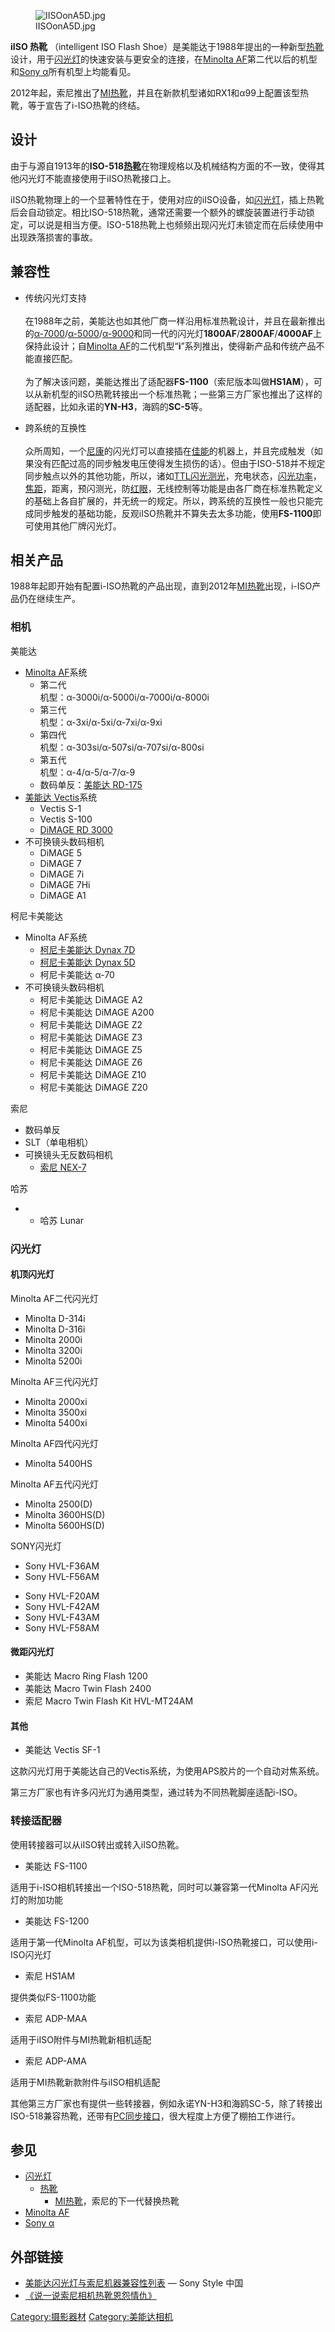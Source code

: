 {{多個問題|
{{copyedit|time=2016-10-07T06:33:03+00:00}}
{{refimprove|time=2016-10-07T06:33:03+00:00}}
{{Veil|time=2015-09-12T09:40:55+00:00}}
}}
[[File:IISOonA5D.jpg|thumb]]

'''iISO 热靴''' （intelligent ISO Flash Shoe）是美能达于1988年提出的一种新型[[热靴|热靴]]设计，用于[[闪光灯|闪光灯]]的快速安装与更安全的连接，在[[Minolta_AF|Minolta AF]]第二代以后的机型和[[Sony_α|Sony α]]所有机型上均能看见。

2012年起，索尼推出了[[MI热靴|MI热靴]]，并且在新款机型诸如RX1和α99上配置该型热靴，等于宣告了i-ISO热靴的终结。

==设计==
由于与源自1913年的''' ISO-518[[热靴|热靴]] '''在物理规格以及机械结构方面的不一致，使得其他闪光灯不能直接使用于iISO热靴接口上。

iISO热靴物理上的一个显著特性在于，使用对应的iISO设备，如[[闪光灯|闪光灯]]，插上热靴后会自动锁定。相比ISO-518热靴，通常还需要一个额外的螺旋装置进行手动锁定，可以说是相当方便。ISO-518热靴上也频频出现闪光灯未锁定而在后续使用中出现跌落损害的事故。
==兼容性==
*传统闪光灯支持<br /><br />在1988年之前，美能达也如其他厂商一样沿用标准热靴设计，并且在最新推出的[[α-7000|α-7000]]/[[α-5000|α-5000]]/[[α-9000|α-9000]]和同一代的闪光灯'''1800AF'''/'''2800AF'''/'''4000AF'''上保持此设计；自[[Minolta_AF|Minolta AF]]的二代机型“'''i'''”系列推出，使得新产品和传统产品不能直接匹配。<br /><br />为了解决该问题，美能达推出了适配器'''FS-1100'''（索尼版本叫做'''HS1AM'''），可以从新机型的iISO热靴转接出一个标准热靴；一些第三方厂家也推出了这样的适配器，比如永诺的'''YN-H3'''，海鸥的'''SC-5'''等。


*跨系统的互换性<br /><br />众所周知，一个[[尼康|尼康]]的闪光灯可以直接插在[[佳能|佳能]]的机器上，并且完成触发（如果没有匹配过高的同步触发电压使得发生损伤的话）。但由于ISO-518并不规定同步触点以外的其他功能，所以，诸如[[镜后测光|TTL闪光测光]]，充电状态，[[GN指数|闪光功率]]，[[焦距|焦距]]，距离，预闪测光，防[[红眼现象|红眼]]，无线控制等功能是由各厂商在标准热靴定义的基础上各自扩展的，并无统一的规定。所以，跨系统的互换性一般也只能完成同步触发的基础功能，反观iISO热靴并不算失去太多功能，使用'''FS-1100'''即可使用其他厂牌闪光灯。

==相关产品==
1988年起即开始有配置i-ISO热靴的产品出现，直到2012年[[MI热靴|MI热靴]]出现，i-ISO产品仍在继续生产。
===相机===
美能达
{{hideH|美能达机型}}
*[[Minolta_AF|Minolta AF]]系统
**第二代<br />机型：α-3000i/α-5000i/α-7000i/α-8000i
**第三代<br />机型：α-3xi/α-5xi/α-7xi/α-9xi
**第四代<br />机型：α-303si/α-507si/α-707si/α-800si
**第五代<br />机型：α-4/α-5/α-7/α-9
**数码单反：[[美能达_RD-175|美能达 RD-175]]
*[[美能达_Vectis|美能达 Vectis]]系统
**Vectis S-1
**Vectis S-100
**[[DiMAGE_RD_3000|DiMAGE RD 3000]]
*不可换镜头数码相机
**DiMAGE 5
**DiMAGE 7 
**DiMAGE 7i
**DiMAGE 7Hi
**DiMAGE A1
{{hideF}}
柯尼卡美能达
{{hideH|柯尼卡美能达机型}}
*Minolta AF系统
**[[柯尼卡美能达_Dynax_7D|柯尼卡美能达 Dynax 7D]]
**[[柯尼卡美能达_Dynax_5D|柯尼卡美能达 Dynax 5D]]
**柯尼卡美能达 α-70
*不可换镜头数码相机
**柯尼卡美能达 DiMAGE A2
**柯尼卡美能达 DiMAGE A200
**柯尼卡美能达 DiMAGE Z2
**柯尼卡美能达 DiMAGE Z3
**柯尼卡美能达 DiMAGE Z5
**柯尼卡美能达 DiMAGE Z6
**柯尼卡美能达 DiMAGE Z10
**柯尼卡美能达 DiMAGE Z20
{{hideF}}
索尼
{{hideH|索尼机型}}
*数码单反
*SLT（单电相机）
*可换镜头无反数码相机
**[[索尼_NEX-7|索尼 NEX-7]]
{{hideF}}
哈苏
**哈苏 Lunar

===闪光灯===
====机顶闪光灯====
Minolta AF二代闪光灯
*Minolta D-314i
*Minolta D-316i
*Minolta 2000i
*Minolta 3200i
*Minolta 5200i

Minolta AF三代闪光灯
*Minolta 2000xi
*Minolta 3500xi
*Minolta 5400xi

Minolta AF四代闪光灯
*Minolta 5400HS

Minolta AF五代闪光灯
*Minolta 2500(D)
*Minolta 3600HS(D)
*Minolta 5600HS(D)

SONY闪光灯
*Sony HVL-F36AM
*Sony HVL-F56AM

*Sony HVL-F20AM
*Sony HVL-F42AM
*Sony HVL-F43AM
*Sony HVL-F58AM

====微距闪光灯====
*美能达 Macro Ring Flash 1200
*美能达 Macro Twin Flash 2400
*索尼 Macro Twin Flash Kit HVL-MT24AM

====其他====
*美能达 Vectis SF-1
这款闪光灯用于美能达自己的Vectis系统，为使用APS胶片的一个自动对焦系统。

第三方厂家也有许多闪光灯为通用类型，通过转为不同热靴脚座适配i-ISO。

===转接适配器===
使用转接器可以从iISO转出或转入iISO热靴。
*美能达 FS-1100
适用于i-ISO相机转接出一个ISO-518热靴，同时可以兼容第一代Minolta AF闪光灯的附加功能
*美能达 FS-1200
适用于第一代Minolta AF机型，可以为该类相机提供i-ISO热靴接口，可以使用i-ISO闪光灯
*索尼 HS1AM
提供类似FS-1100功能
*索尼 ADP-MAA
适用于iISO附件与MI热靴新相机适配
*索尼 ADP-AMA
适用于MI热靴新款附件与iISO相机适配

其他第三方厂家也有提供一些转接器，例如永诺YN-H3和海鸥SC-5，除了转接出ISO-518兼容热靴，还带有[[PC同步接口|PC同步接口]]，很大程度上方便了棚拍工作进行。

==参见==
*[[闪光灯|闪光灯]]
**[[热靴|热靴]]
***[[MI热靴|MI热靴]]，索尼的下一代替换热靴
*[[Minolta_AF|Minolta AF]]
*[[Sony_α|Sony α]]

==外部链接==
*[https://web.archive.org/web/20100830154711/http://www.sonystyle.com.cn/products/dslr/konica_minolta.htm 美能达闪光灯与索尼机器兼容性列表] — Sony Style 中国
*[http://jy.smzdm.com/detail/7193 《说一说索尼相机热靴恩怨情仇》]{{Wayback|url=http://jy.smzdm.com/detail/7193 |date=20131214112004 }}

[[Category:摄影器材|Category:摄影器材]]
[[Category:美能达相机|Category:美能达相机]]